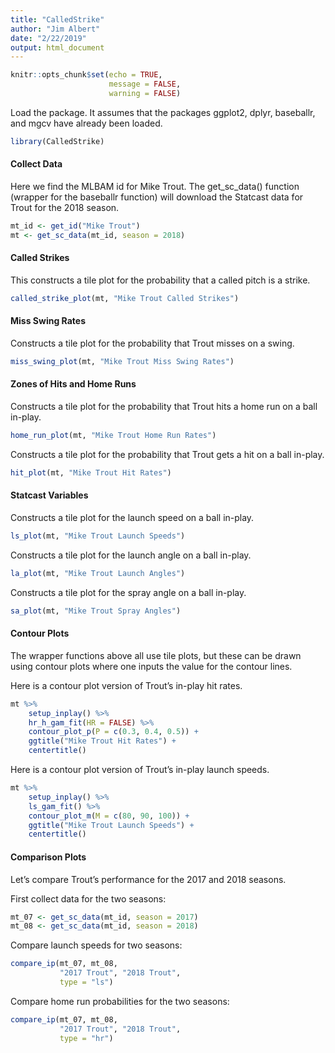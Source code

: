 ```yaml
---
title: "CalledStrike"
author: "Jim Albert"
date: "2/22/2019"
output: html_document
---
```


```r
knitr::opts_chunk$set(echo = TRUE,
                      message = FALSE,
                      warning = FALSE)
```

Load the package.  It assumes that the packages ggplot2, dplyr, baseballr, and mgcv have already been loaded.

```r
library(CalledStrike)
```

#### Collect Data

Here we find the MLBAM id for Mike Trout.  The get_sc_data() function (wrapper for the baseballr function) will download the Statcast data for Trout for the 2018 season.

```r
mt_id <- get_id("Mike Trout")
mt <- get_sc_data(mt_id, season = 2018)
```

#### Called Strikes

This constructs a tile plot for the probability that a called pitch is a strike.

```r
called_strike_plot(mt, "Mike Trout Called Strikes")
```

#### Miss Swing Rates

Constructs a tile plot for the probability that Trout misses on a swing.

```r
miss_swing_plot(mt, "Mike Trout Miss Swing Rates")
```

#### Zones of Hits and Home Runs

Constructs a tile plot for the probability that Trout hits a home run on a ball in-play.

```r
home_run_plot(mt, "Mike Trout Home Run Rates")
```

Constructs a tile plot for the probability that Trout gets a hit on a ball in-play.

```r
hit_plot(mt, "Mike Trout Hit Rates")
```

#### Statcast Variables

Constructs a tile plot for the launch speed on a ball in-play.

```r
ls_plot(mt, "Mike Trout Launch Speeds")
```

Constructs a tile plot for the launch angle on a ball in-play.

```r
la_plot(mt, "Mike Trout Launch Angles")
```

Constructs a tile plot for the spray angle on a ball in-play.

```r
sa_plot(mt, "Mike Trout Spray Angles")
```

#### Contour Plots

The wrapper functions above all use tile plots, but these can be drawn using contour plots where one inputs the value for the contour lines.

Here is a contour plot version of Trout's in-play hit rates.

```r
mt %>%
    setup_inplay() %>%
    hr_h_gam_fit(HR = FALSE) %>%
    contour_plot_p(P = c(0.3, 0.4, 0.5)) +
    ggtitle("Mike Trout Hit Rates") +
    centertitle()
```

Here is a contour plot version of Trout's in-play launch speeds.

```r
mt %>%
    setup_inplay() %>%
    ls_gam_fit() %>%
    contour_plot_m(M = c(80, 90, 100)) +
    ggtitle("Mike Trout Launch Speeds") +
    centertitle()
```

#### Comparison Plots

Let's compare Trout's performance for the 2017 and 2018 seasons. 

First collect data for the two seasons:

```r
mt_07 <- get_sc_data(mt_id, season = 2017)
mt_08 <- get_sc_data(mt_id, season = 2018)
```

Compare launch speeds for two seasons:

```r
compare_ip(mt_07, mt_08,
           "2017 Trout", "2018 Trout", 
           type = "ls")
```


Compare home run probabilities for the two seasons:

```r
compare_ip(mt_07, mt_08,
           "2017 Trout", "2018 Trout", 
           type = "hr")
```